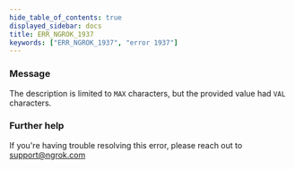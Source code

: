 ```yaml
---
hide_table_of_contents: true
displayed_sidebar: docs
title: ERR_NGROK_1937
keywords: ["ERR_NGROK_1937", "error 1937"]
---
```


### Message

The description is limited to `MAX` characters, but the provided value had `VAL` characters.

### Further help

If you're having trouble resolving this error, please reach out to [support@ngrok.com](mailto:support@ngrok.com?subject=Help%20with%20ERR_NGROK_1937)
